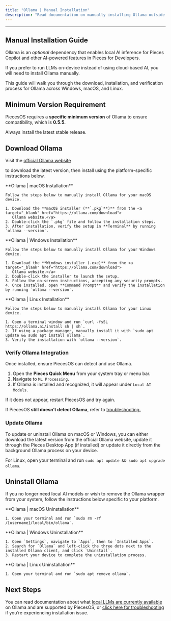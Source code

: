 ```yaml
---
title: "Ollama | Manual Installation"
description: "Read documentation on manually installing Ollama outside of the Pieces Desktop App for use with PiecesOS."
---
```


---

## Manual Installation Guide

Ollama is an _optional_ dependency that enables local AI inference for Pieces Copilot and other AI-powered features in Pieces for Developers.

If you prefer to run LLMs on-device instead of using cloud-based AI, you will need to install Ollama manually.

This guide will walk you through the download, installation, and verification process for Ollama across Windows, macOS, and Linux.

## Minimum Version Requirement

PiecesOS requires a **specific minimum version** of Ollama to ensure compatibility, which is **0.5.5.**

Always install the latest stable release.

## Download Ollama

Visit the <a target="_blank" href="https://ollama.com/download">
official Ollama website</a>

 to download the latest version, then install using the platform-specific instructions below.

<Tabs>
  <Tab title="macOS">
    **Ollama | macOS Installation**

    Follow the steps below to manually install Ollama for your macOS device.

    1. Download the **macOS installer (**`.pkg`**)** from the <a target="_blank" href="https://ollama.com/download">
       Ollama website.</a>
    2. Double-click the `.pkg` file and follow the installation steps.
    3. After installation, verify the setup in **Terminal** by running `ollama --version`.
  </Tab>
  <Tab title="Windows">
    **Ollama | Windows Installation**

    Follow the steps below to manually install Ollama for your Windows device.

    1. Download the **Windows installer (.exe)** from the <a target="_blank" href="https://ollama.com/download">
       Ollama website.</a>
    2. Double-click the installer to launch the setup.
    3. Follow the on-screen instructions, accepting any security prompts.
    4. Once installed, open **Command Prompt** and verify the installation by running `ollama --version`.
  </Tab>
  <Tab title="Linux">
    **Ollama | Linux Installation**

    Follow the steps below to manually install Ollama for your Linux device.

    1. Open a terminal window and run `curl -fsSL https://ollama.ai/install sh | sh`.
    2. If using a package manager, manually install it with `sudo apt update && sudo apt install ollama`.
    3. Verify the installation with `ollama --version`.
  </Tab>
</Tabs>

### Verify Ollama Integration

Once installed, ensure PiecesOS can detect and use Ollama.

1. Open the **Pieces Quick Menu** from your system tray or menu bar.
2. Navigate to `ML Processing`.
3. If Ollama is installed and recognized, it will appear under `Local AI Models`.

If it does not appear, restart PiecesOS and try again.

If PiecesOS **still doesn’t detect Ollama**, refer to [troubleshooting.](https://docs.pieces.app/products/core-dependencies/ollama/troubleshooting)

### Update Ollama

To update or uninstall Ollama on macOS or Windows, you can either download the latest version from the official Ollama website, update it through the Pieces Desktop App (if installed) or update it directly from the background Ollama process on your device.

For Linux, open your terminal and run `sudo apt update && sudo apt upgrade ollama`.

## Uninstall Ollama

If you no longer need local AI models or wish to remove the Ollama wrapper from your system, follow the instructions below specific to your platform.

<Tabs>
  <Tab title="macOS">
    **Ollama | macOS Uninstallation**

    1. Open your terminal and run `sudo rm -rf /[username]/local/bin/ollama`.
  </Tab>
  <Tab title="Windows">
    **Ollama | Windows Uninstallation**

    1. Open `Settings`, navigate to `Apps`, then to `Installed Apps`.
    2. Search for `Ollama` and left-click the three dots next to the installed Ollama client, and click `Uninstall`.
    3. Restart your device to complete the uninstallation process.
  </Tab>
  <Tab title="Linux">
    **Ollama | Linux Uninstallation**

    1. Open your terminal and run `sudo apt remove ollama`.
  </Tab>
</Tabs>

## Next Steps

You can read documentation about what [local LLMs are currently available](https://docs.pieces.app/products/core-dependencies/ollama/supported-models) on Ollama and are supported by PiecesOS, or [click here for troubleshooting](http://docs.pieces.app/products/core-dependencies/ollama/troubleshooting) if you’re experiencing installation issue.